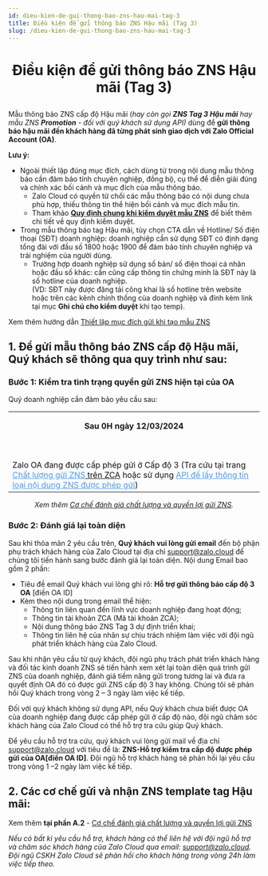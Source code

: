 ```yaml
---
id: dieu-kien-de-gui-thong-bao-zns-hau-mai-tag-3
title: Điều kiện để gửi thông báo ZNS Hậu mãi (Tag 3)
slug: /dieu-kien-de-gui-thong-bao-zns-hau-mai-tag-3
---
```


# <p align="center">Điều kiện để gửi thông báo ZNS Hậu mãi (Tag 3)</p>

Mẫu thông báo ZNS cấp độ Hậu mãi (_hay còn gọi **ZNS Tag 3 Hậu mãi** hay mẫu ZNS **Promotion** - đối với quý khách sử dụng API)_ dùng để **gửi thông báo hậu mãi đến khách hàng đã từng phát sinh giao dịch với Zalo Official Account (OA)**.

**Lưu ý:** 

*   Ngoài thiết lập đúng mục đích, cách dùng từ trong nội dung mẫu thông báo cần đảm bảo tính chuyên nghiệp, đồng bộ, cụ thể để diễn giải đúng và chính xác bối cảnh và mục đích của mẫu thông báo.
    *   Zalo Cloud có quyền từ chối các mẫu thông báo có nội dung chưa phù hợp, thiếu thông tin thể hiện bối cảnh và mục đích mẫu tin.
    *   Tham khảo [**Quy định chung khi kiểm duyệt mẫu ZNS**](https://zalo.cloud/news/quy-dinh-chung-khi-kiem-duyet-mau-tin-zns/baujzpyvjjrz7776m) để biết thêm chi tiết về quy định kiểm duyệt.
*   Trong mẫu thông báo tag Hậu mãi, tùy chọn CTA dẫn về Hotline/ Số điện thoại (SĐT) doanh nghiệp: doanh nghiệp cần sử dụng SĐT có định dạng tổng đài với đầu số 1800 hoặc 1900 để đảm bảo tính chuyên nghiệp và trải nghiệm của người dùng.
    *   Trường hợp doanh nghiệp sử dụng số bàn/ số điện thoại cá nhân hoặc đầu số khác: cần cũng cấp thông tin chứng minh là SĐT này là số hotline của doanh nghiệp.   
        (VD: SĐT này được đăng tải công khai là số hotline trên website hoặc trên các kênh chính thống của doanh nghiệp và đính kèm link tại mục **Ghi chú cho kiểm duyệt** khi tạo temp).

Xem thêm hướng dẫn [Thiết lập mục đích gửi khi tạo mẫu ZNS](https://zalo.cloud/blog/thiet-lap-muc-dich-gui-khi-tao-mau-zns/erug88djjgrd9r7zzj)


## 1. Để gửi mẫu thông báo ZNS cấp độ Hậu mãi, Quý khách sẽ thông qua quy trình như sau: 

### Bước 1: Kiểm tra tình trạng quyền gửi ZNS hiện tại của OA

Quý doanh nghiệp cần đảm bảo yêu cầu sau: 

<table><tbody><tr><td><p style="margin-left:0px;text-align:center;"><span style="background-color:hsl(180,75%,60%);"><strong><p align="center">Sau 0H ngày 12/03/2024</p></strong>&nbsp;</span></p></td></tr><tr><td><span style="color:rgb(18,19,23);">Zalo OA đang được cấp phép gửi ở Cấp độ 3 (Tra cứu tại trang </span><a target="_blank" rel="noopener noreferrer" href="https://account.zalo.cloud/RZUPB7MA6RKY9VGZ/tool/zns/report/quality"><span style="color:hsl(210,75%,60%);"><u>Chất lượng gửi ZNS</u></span><span style="color:rgb(18,19,23);"> trên ZCA</span></a><span style="color:rgb(18,19,23);"> hoặc sử dụng </span><a target="_blank" rel="noopener noreferrer" href="https://developers.zalo.me/docs/zalo-notification-service/truy-xuat-thong-tin/lay-thong-tin-loai-noi-dung-zns-duoc-phep-gui"><span style="color:hsl(210,75%,60%);"><u>API để lấy thông tin loại nội dung ZNS được phép gửi</u></span></a><span style="color:rgb(18,19,23);">)&nbsp;</span></td></tr></tbody></table>

*<p align="center">Xem thêm [Cơ chế đánh giá chất lượng và quyền lợi gửi ZNS](https://zalo.cloud/blog/co-che-danh-gia-chat-luong-va-quyen-loi-gui-zns/rzu6k97e8vkbnmereg).</p>*


### Bước 2: Đánh giá lại toàn diện 

Sau khi thỏa mãn 2 yêu cầu trên, **Quý khách vui lòng gửi email** đến bộ phận phụ trách khách hàng của Zalo Cloud tại địa chỉ [support@zalo.cloud](mailto:support@zalo.cloud) để chúng tôi tiến hành sang bước đánh giá lại toàn diện. Nội dung Email bao gồm 2 phần:

*   Tiêu đề email Quý khách vui lòng ghi rõ: **Hỗ trợ gửi thông báo cấp độ 3 OA** \[điền OA ID\]
*   Kèm theo nội dung trong email thể hiện:
    *   Thông tin liên quan đến lĩnh vực doanh nghiệp đang hoạt động;
    *   Thông tin tài khoản ZCA (Mã tài khoản ZCA);
    *   Nội dung thông báo ZNS Tag 3 dự định triển khai;
    *   Thông tin liên hệ của nhân sự chịu trách nhiệm làm việc với đội ngũ phát triển khách hàng của Zalo Cloud.

Sau khi nhận yêu cầu từ quý khách, đội ngũ phụ trách phát triển khách hàng và đối tác kinh doanh ZNS sẽ tiến hành xem xét lại toàn diện quá trình gửi ZNS của doanh nghiệp, đánh giá tiềm năng gửi trong tương lai và đưa ra quyết định OA đó có được gửi ZNS cấp độ 3 hay không. Chúng tôi sẽ phản hồi Quý khách trong vòng 2 – 3 ngày làm việc kế tiếp. 

Đối với quý khách không sử dụng API, nếu Quý khách chưa biết được OA của doanh nghiệp đang được cấp phép gửi ở cấp độ nào, đội ngũ chăm sóc khách hàng của Zalo Cloud có thể hỗ trợ tra cứu giúp Quý khách. 

Để yêu cầu hỗ trợ tra cứu, quý khách vui lòng gửi mail về địa chỉ [support@zalo.cloud](mailto:support@zalo.cloud) với tiêu đề là: **ZNS-Hỗ trợ kiểm tra cấp độ được phép gửi của OA\[điền OA ID\]**. Đội ngũ hỗ trợ khách hàng sẽ phản hồi lại yêu cầu trong vòng 1 –2 ngày làm việc kế tiếp. 


## 2. Các cơ chế gửi và nhận ZNS template tag Hậu mãi:


Xem thêm **tại phần A.2** - [Cơ chế đánh giá chất lượng và quyền lợi gửi ZNS](https://zalo.cloud/blog/co-che-danh-gia-chat-luong-va-quyen-loi-gui-zns/rzu6k97e8vkbnmereg) 

_Nếu có bất kì yêu cầu hỗ trợ, khách hàng có thể liên hệ với đội ngũ hỗ trợ và chăm sóc khách hàng của Zalo Cloud qua email: support@zalo.cloud. Đội ngũ CSKH Zalo Cloud sẽ phản hồi cho khách hàng trong vòng 24h làm việc tiếp theo._
